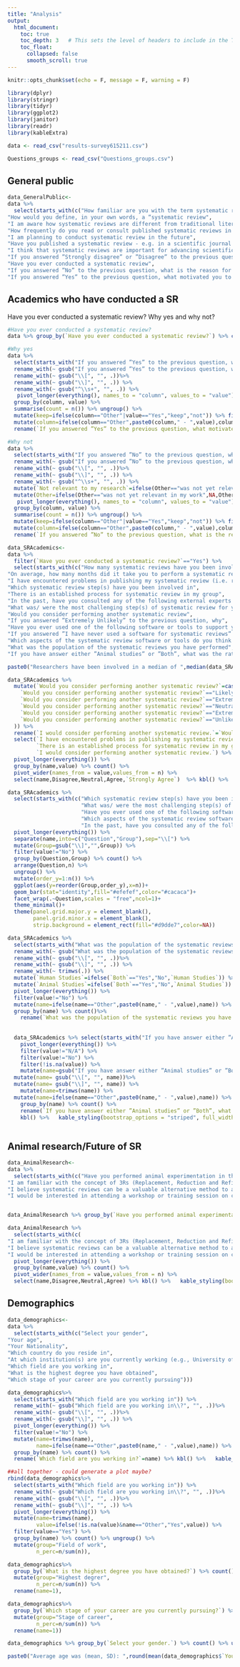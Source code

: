 ```yaml
---
title: "Analysis"
output: 
  html_document:
    toc: true
    toc_depth: 3   # This sets the level of headers to include in the TOC
    toc_float: 
      collapsed: false
      smooth_scroll: true
---
```


```r
knitr::opts_chunk$set(echo = F, message = F, warning = F)
```

```r
library(dplyr)
library(stringr)
library(tidyr)
library(ggplot2)
library(janitor)
library(readr)
library(kableExtra)
```


```r
data <- read_csv("results-survey615211.csv")

Questions_groups <- read_csv("Questions_groups.csv")
```

## General public
```r

data_GeneralPublic<-
data %>% 
  select(starts_with(c("How familiar are you with the term systematic review",
"How would you define, in your own words, a “systematic review",
"I am aware how systematic reviews are different from traditional literature",
"How frequently do you read or consult published systematic reviews in your field",
"I am planning to conduct systematic review in the future",
"Have you published a systematic review - e.g. in a scientific journal or as a thesis",
"I think that systematic reviews are important for advancing scientific knowledge",
"If you answered ”Strongly disagree” or ”Disagree” to the previous question, what is the reason for your answer",
"Have you ever conducted a systematic review",
"If you answered ”No” to the previous question, what is the reason for not conducting a systematic review",
"If you answered ”Yes” to the previous question, what motivated you to conduct a systematic review")))

```

## Academics who have conducted a SR
Have you ever conducted a systematic review? Why yes and why not?
```r
#Have you ever conducted a systematic review?
data %>% group_by(`Have you ever conducted a systematic review?`) %>% count() %>% kbl() %>%   kable_styling(bootstrap_options = "striped", full_width = F, position = "left")

#Why yes
data %>%
  select(starts_with("If you answered ”Yes” to the previous question, what motivated you to conduct a systematic review? ")) %>% 
  rename_with(~ gsub("If you answered ”Yes” to the previous question, what motivated you to conduct a systematic review\\?", "", .)) %>% 
  rename_with(~ gsub("\\[", "", .))%>% 
  rename_with(~ gsub("\\]", "", .)) %>%
  rename_with(~ gsub("^\\s+", "", .)) %>%
   pivot_longer(everything(), names_to = "column", values_to = "value") %>%
  group_by(column, value) %>%
  summarise(count = n()) %>% ungroup() %>% 
  mutate(keep=ifelse(column=="Other"|value=="Yes","keep","not")) %>% filter(keep=="keep"&!is.na(value)) %>% select(-keep) %>% 
  mutate(column=ifelse(column=="Other",paste0(column," - ",value),column)) %>% select(-value) %>% 
  rename(`If you answered ”Yes” to the previous question, what motivated you to conduct a systematic review?`=column) %>% kbl() %>%   kable_styling(bootstrap_options = "striped", full_width = F, position = "left")

#Why not
data %>%
  select(starts_with("If you answered ”No” to the previous question, what is the reason for not conducting a systematic review?  ")) %>% 
  rename_with(~ gsub("If you answered ”No” to the previous question, what is the reason for not conducting a systematic review\\?", "", .)) %>% 
  rename_with(~ gsub("\\[", "", .))%>% 
  rename_with(~ gsub("\\]", "", .)) %>%
  rename_with(~ gsub("^\\s+", "", .)) %>%
  mutate(`Not relevant to my research`=ifelse(Other=="was not yet relevant in my work","Yes",`Not relevant to my research`)) %>% 
  mutate(Other=ifelse(Other=="was not yet relevant in my work",NA,Other)) %>% 
   pivot_longer(everything(), names_to = "column", values_to = "value") %>%
  group_by(column, value) %>%
  summarise(count = n()) %>% ungroup() %>% 
  mutate(keep=ifelse(column=="Other"|value=="Yes","keep","not")) %>% filter(keep=="keep"&!is.na(value)) %>% select(-keep) %>% 
  mutate(column=ifelse(column=="Other",paste0(column," - ",value),column)) %>% select(-value) %>% 
  rename(`If you answered ”No” to the previous question, what is the reason for not conducting a systematic review?`=column) %>% kbl() %>%   kable_styling(bootstrap_options = "striped", full_width = F, position = "left")
```


```r
data_SRAcademics<-
data %>% 
  filter(`Have you ever conducted a systematic review?`=="Yes") %>% 
  select(starts_with(c("How many systematic reviews have you been involved in",
"On average, how many months did it take you to perform a systematic review (from protocol writing to a first draft of a publication)",
"I have encountered problems in publishing my systematic review (i.e. rejections by journals, difficult peer review)",
"Which systematic review step(s) have you been involved in",
"There is an established process for systematic review in my group",
"In the past, have you consulted any of the following external experts to help you with the systematic review",
"What was/ were the most challenging step(s) of systematic review for you",
"Would you consider performing another systematic review",
"If you answered ”Extremely Unlikely” to the previous question, why",
"Have you ever used one of the following software or tools to support you in the systematic review",
"If you answered ”I have never used a software for systematic reviews” to the previous question, why",
"Which aspects of the systematic review software or tools do you think can be improved",
"What was the population of the systematic reviews you have performed",
"If you have answer either ”Animal studies” or ”Both”, what was the rationale behind conducting a systematic review in animal studies")))

paste0("Researchers have been involved in a median of ",median(data_SRAcademics$`How many systematic reviews have you been involved in?  []`)," SRs, with a range of ",min(data_SRAcademics$`How many systematic reviews have you been involved in?  []`)," - ",max(data_SRAcademics$`How many systematic reviews have you been involved in?  []`),". It took an average of ",round(mean(data_SRAcademics$`On average, how many months did it take you to perform a systematic review (from protocol writing to a first draft of a publication)?  []`),1)," months to complete a SR (from protocol writing to a first draft of a publication)")

data_SRAcademics %>% 
  mutate(`Would you consider performing another systematic review?`=case_when(
    `Would you consider performing another systematic review?`=="Likely"~"Agree",
    `Would you consider performing another systematic review?`=="Extremely Likely" ~"Strongly Agree",
    `Would you consider performing another systematic review?`=="Neutral"~"Neutral",
    `Would you consider performing another systematic review?`=="Extremely Unlikely"~"Strongly Disagree",
    `Would you consider performing another systematic review?`=="Unlikely"~"Disagree"
  )) %>% 
  rename(`I would consider performing another systematic review.`=`Would you consider performing another systematic review?`) %>% 
  select(`I have encountered problems in publishing my systematic review (i.e. rejections by journals, difficult peer review).`,
         `There is an established process for systematic review in my group.`,
         `I would consider performing another systematic review.`) %>% 
  pivot_longer(everything()) %>% 
  group_by(name,value) %>% count() %>% 
  pivot_wider(names_from = value,values_from = n) %>% 
  select(name,Disagree,Neutral,Agree,`Strongly Agree`)  %>% kbl() %>%   kable_styling(bootstrap_options = "striped", full_width = F, position = "left")

data_SRAcademics %>% 
  select(starts_with(c("Which systematic review step(s) have you been involved in",
                       "What was/ were the most challenging step(s) of systematic review",
                       "Have you ever used one of the following software or tools to support you in the systematic review",
                       "Which aspects of the systematic review software or tools do you think can be improved",
                       "In the past, have you consulted any of the following external experts to help you with the systematic review"))) %>% 
  pivot_longer(everything()) %>% 
  separate(name,into=c("Question","Group"),sep="\\[") %>% 
  mutate(Group=gsub("\\]","",Group)) %>% 
  filter(value!="No") %>% 
  group_by(Question,Group) %>% count() %>% 
  arrange(Question,n) %>% 
  ungroup() %>% 
  mutate(order_y=1:n()) %>% 
  ggplot(aes(y=reorder(Group,order_y),x=n))+
  geom_bar(stat="identity",fill="#efefef",color="#cacaca")+
  facet_wrap(.~Question,scales = "free",ncol=1)+
  theme_minimal()+
  theme(panel.grid.major.y = element_blank(),
        panel.grid.minor.x = element_blank(),
        strip.background = element_rect(fill="#d9dde7",color=NA))

data_SRAcademics %>% 
  select(starts_with("What was the population of the systematic reviews you have performed")) %>% 
  rename_with(~ gsub("What was the population of the systematic reviews you have performed\\?", "", .))%>% 
  rename_with(~ gsub("\\[", "", .))%>% 
  rename_with(~ gsub("\\]", "", .)) %>%
  rename_with(~ trimws(.)) %>% 
  mutate(`Human Studies`=ifelse(`Both`=="Yes","No",`Human Studies`)) %>% 
  mutate(`Animal Studies`=ifelse(`Both`=="Yes","No",`Animal Studies`)) %>%
  pivot_longer(everything()) %>% 
  filter(value!="No") %>% 
  mutate(name=ifelse(name=="Other",paste0(name," - ",value),name)) %>% 
  group_by(name) %>% count()%>% 
    rename(`What was the population of the systematic reviews you have performed?`=name) %>% kbl() %>%   kable_styling(bootstrap_options = "striped", full_width = F, position = "left")
  
  
  data_SRAcademics %>% select(starts_with("If you have answer either ”Animal studies” or ”Both”, what was the rationale behind c")) %>% 
    pivot_longer(everything()) %>% 
    filter(value!="N/A") %>% 
    filter(value!="No") %>% 
    filter(!is.na(value)) %>% 
    mutate(name=gsub("If you have answer either ”Animal studies” or ”Both”, what was the rationale behind conducting a systematic review in animal studies\\?","",name))%>% 
  mutate(name= gsub("\\[", "", name))%>% 
  mutate(name= gsub("\\]", "", name)) %>% 
    mutate(name=trimws(name)) %>% 
  mutate(name=ifelse(name=="Other",paste0(name," - ",value),name)) %>% 
    group_by(name) %>% count() %>% 
    rename(`If you have answer either ”Animal studies” or ”Both”, what was the rationale behind conducting a systematic review in animal studies?`=name) %>% 
    kbl() %>%   kable_styling(bootstrap_options = "striped", full_width = F, position = "left")
    
```


## Animal research/Future of SR
```r
data_AnimalResearch<-
data %>% 
  select(starts_with(c("Have you performed animal experimentation in the past year",
"I am familiar with the concept of 3Rs (Replacement, Reduction and Refinement of animals in research",
"I believe systematic reviews can be a valuable alternative method to animal experimentation",
"I would be interested in attending a workshop or training session on conducting systematic reviews")))


data_AnimalResearch %>% group_by(`Have you performed animal experimentation in the past year?`) %>% count() %>% kbl() %>%   kable_styling(bootstrap_options = "striped", full_width = F, position = "left")

data_AnimalResearch %>% 
  select(starts_with(c(
"I am familiar with the concept of 3Rs (Replacement, Reduction and Refinement of animals in research",
"I believe systematic reviews can be a valuable alternative method to animal experimentation",
"I would be interested in attending a workshop or training session on conducting systematic reviews"))) %>% 
  pivot_longer(everything()) %>% 
  group_by(name,value) %>% count() %>% 
  pivot_wider(names_from = value,values_from = n) %>% 
  select(name,Disagree,Neutral,Agree) %>% kbl() %>%   kable_styling(bootstrap_options = "striped", full_width = F, position = "left")

```


## Demographics

```r
data_demographics<-
data %>% 
  select(starts_with(c("Select your gender",
"Your age",
"Your Nationality",
"Which country do you reside in",
"At which institution(s) are you currently working (e.g., University of Zürich, Department of molecular biology)",
"Which field are you working in",
"What is the highest degree you have obtained",
"Which stage of your career are you currently pursuing")))

data_demographics%>% 
  select(starts_with("Which field are you working in")) %>% 
  rename_with(~ gsub("Which field are you working in\\?", "", .))%>% 
  rename_with(~ gsub("\\[", "", .))%>% 
  rename_with(~ gsub("\\]", "", .)) %>% 
  pivot_longer(everything()) %>% 
  filter(value!="No") %>% 
  mutate(name=trimws(name),
         name=ifelse(name=="Other",paste0(name," - ",value),name)) %>% 
  group_by(name) %>% count() %>% 
  rename(`Which field are you working in?`=name) %>% kbl() %>%   kable_styling(bootstrap_options = "striped", full_width = F, position = "left")

##all together - could generate a plot maybe?
rbind(data_demographics%>% 
  select(starts_with("Which field are you working in")) %>% 
  rename_with(~ gsub("Which field are you working in\\?", "", .))%>% 
  rename_with(~ gsub("\\[", "", .))%>% 
  rename_with(~ gsub("\\]", "", .)) %>% 
  pivot_longer(everything()) %>% 
  mutate(name=trimws(name),
         value=ifelse(!is.na(value)&name=="Other","Yes",value)) %>% 
  filter(value=="Yes") %>% 
  group_by(name) %>% count() %>% ungroup() %>% 
  mutate(group="Field of work",
         n_perc=n/sum(n)),

data_demographics%>% 
  group_by(`What is the highest degree you have obtained?`) %>% count()%>% ungroup() %>% 
  mutate(group="Highest degrer",
         n_perc=n/sum(n)) %>% 
  rename(name=1),

data_demographics%>% 
  group_by(`Which stage of your career are you currently pursuing?`) %>% count()%>% ungroup() %>% 
  mutate(group="Stage of career",
         n_perc=n/sum(n)) %>% 
  rename(name=1))

data_demographics %>% group_by(`Select your gender.`) %>% count() %>% ungroup() %>% mutate(n=n/sum(n))

paste0("Average age was (mean, SD): ",round(mean(data_demographics$`Your age:  []`),1)," (",round(sd(data_demographics$`Your age:  []`),1),")")
```









